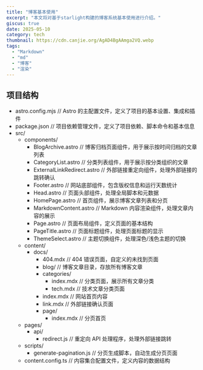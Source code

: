 ```yaml
---
title: "博客基本使用"
excerpt: "本文将对基于starlight构建的博客系统基本使用进行介绍。"
giscus: true
date: 2025-05-10
category: tech
thumbnail: https://cdn.canjie.org/AgAD4BgAAmga2VQ.webp
tags:
  - "Markdown"
  - "md"
  - "博客"
  - "渲染"
---
```



## 项目结构

<FileTree>

- astro.config.mjs                // Astro 的主配置文件，定义了项目的基本设置、集成和插件
- package.json                    // 项目依赖管理文件，定义了项目依赖、脚本命令和基本信息
- src/
  - components/
    - BlogArchive.astro           // 博客归档页面组件，用于展示按时间归档的文章列表
    - CategoryList.astro          // 分类列表组件，用于展示按分类组织的文章
    - ExternalLinkRedirect.astro  // 外部链接重定向组件，处理外部链接的跳转确认
    - Footer.astro               // 网站底部组件，包含版权信息和运行天数统计
    - Head.astro                 // 页面头部组件，处理全局脚本和元数据
    - HomePage.astro             // 首页组件，展示博客文章列表和分页
    - MarkdownContent.astro      // Markdown 内容渲染组件，处理文章内容的展示
    - Page.astro                 // 页面布局组件，定义页面的基本结构
    - PageTitle.astro            // 页面标题组件，处理页面标题的显示
    - ThemeSelect.astro          // 主题切换组件，处理深色/浅色主题的切换
  - content/
    - docs/
      - 404.mdx                  // 404 错误页面，自定义的未找到页面
      - blog/                    // 博客文章目录，存放所有博客文章
      - categories/
        - index.mdx             // 分类页面，展示所有文章分类
        - tech.mdx              // 技术文章分类页面
      - index.mdx               // 网站首页内容
      - link.mdx                // 外部链接确认页面
      - page/
        - index.mdx             // 分页首页
  - pages/
    - api/
      - redirect.js             // 重定向 API 处理程序，处理外部链接跳转
  - scripts/
    - generate-pagination.js     // 分页生成脚本，自动生成分页页面
  - content.config.ts           // 内容集合配置文件，定义内容的数据结构

</FileTree>
